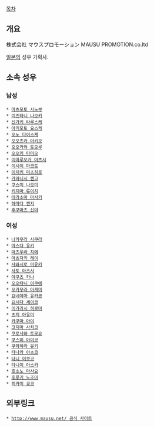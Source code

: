 [[목차]]
== 개요 ==
株式会社 マウスプロモーション
MAUSU PROMOTION.co.ltd

[[일본]]의 성우 기획사.

== 소속 성우 ==
=== 남성 ===
 * [[마츠모토 시노부]]
 * [[미즈타니 나오키]]
 * [[신가키 타루스케]]
 * [[아키모토 요스케]]
 * [[오노 다이스케]]
 * [[오오츠카 아키오]]
 * [[오오카와 토오루]]
 * [[오오키 타미오]]
 * [[이마루오카 아츠시]]
 * [[이시이 마코토]]
 * [[이치키 미츠히로]]
 * [[카와니시 켄고]]
 * [[쿠스미 나오미]]
 * [[키지마 류이치]]
 * [[테라소마 마사키]]
 * [[하마다 켄지]]
 * [[후쿠마츠 신야]]
=== 여성 ===
 * [[나카무라 사쿠라]]
 * [[마스다 유키]]
 * [[마츠우라 치에]]
 * [[마츠자키 레이]]
 * [[사와시로 미유키]]
 * [[사토 아즈사]]
 * [[아쿠츠 카나]]
 * [[오오타니 이쿠에]]
 * [[오카무라 아케미]]
 * [[요네야마 유카코]]
 * [[요시다 세이코]]
 * [[이가라시 히로미]]
 * [[츠지 아유미]]
 * [[카쿠마 아이]]
 * [[코지마 사치코]]
 * [[쿠로사와 토모요]]
 * [[쿠스미 아이코]]
 * [[쿠와하라 유키]]
 * [[타나카 아츠코]]
 * [[타니 이쿠코]]
 * [[타니이 아스카]]
 * [[호소노 마사요]]
 * [[후루키 노조미]]
 * [[히카미 쿄코]]
== 외부링크 ==
 * [[http://www.mausu.net/ 공식 사이트]]
